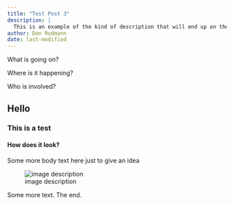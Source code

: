 ```yaml
---
title: "Test Post 3"
description: |
  This is an example of the kind of description that will end up on the main page of the news feed. Remember to keep the above line and the approximate tab.
author: Dan Rudmann
date: last-modified
---
```


What is going on?

Where is it happening?

Who is involved?

##  Hello

### This is a test

#### How does it look?

Some more body text here just to give an idea

![image description](https://images.adsttc.com/media/images/5012/102f/28ba/0d55/8100/044b/medium_jpg/stringio.jpg?1414478650)

Some more text. The end.
